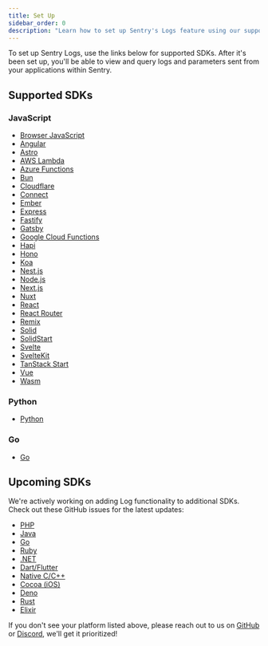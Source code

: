 ```yaml
---
title: Set Up
sidebar_order: 0
description: "Learn how to set up Sentry's Logs feature using our supported SDKs."
---
```


<Include name="feature-stage-alpha-logs.mdx" />

To set up Sentry Logs, use the links below for supported SDKs. After it's been set up, you'll be able to view and query logs and parameters sent from your applications within Sentry.

## Supported SDKs

### JavaScript

- [Browser JavaScript](/platforms/javascript/logs/)
- [Angular](/platforms/javascript/guides/angular/logs/)
- [Astro](/platforms/javascript/guides/astro/logs/)
- [AWS Lambda](/platforms/javascript/guides/aws-lambda/logs/)
- [Azure Functions](/platforms/javascript/guides/azure-functions/logs/)
- [Bun](/platforms/javascript/guides/bun/logs/)
- [Cloudflare](/platforms/javascript/guides/cloudflare/logs/)
- [Connect](/platforms/javascript/guides/connect/logs/)
- [Ember](/platforms/javascript/guides/ember/logs/)
- [Express](/platforms/javascript/guides/express/logs/)
- [Fastify](/platforms/javascript/guides/fastify/logs/)
- [Gatsby](/platforms/javascript/guides/gatsby/logs/)
- [Google Cloud Functions](/platforms/javascript/guides/gcp-functions/logs/)
- [Hapi](/platforms/javascript/guides/hapi/logs/)
- [Hono](/platforms/javascript/guides/hono/logs/)
- [Koa](/platforms/javascript/guides/koa/logs/)
- [Nest.js](/platforms/javascript/guides/nestjs/logs/)
- [Node.js](/platforms/javascript/guides/node/logs/)
- [Next.js](/platforms/javascript/guides/nextjs/logs/)
- [Nuxt](/platforms/javascript/guides/nuxt/logs/)
- [React](/platforms/javascript/guides/react/logs/)
- [React Router](/platforms/javascript/guides/react-router/logs/)
- [Remix](/platforms/javascript/guides/remix/logs/)
- [Solid](/platforms/javascript/guides/solid/logs/)
- [SolidStart](/platforms/javascript/guides/solidstart/logs/)
- [Svelte](/platforms/javascript/guides/svelte/logs/)
- [SvelteKit](/platforms/javascript/guides/sveltekit/logs/)
- [TanStack Start](/platforms/javascript/guides/tanstackstart-react/logs/)
- [Vue](/platforms/javascript/guides/vue/logs/)
- [Wasm](/platforms/javascript/guides/wasm/logs/)

### Python

- [Python](/platforms/python/logs/)

### Go

- [Go](/platforms/go/logs/)

## Upcoming SDKs

We're actively working on adding Log functionality to additional SDKs. Check out these GitHub issues for the latest updates:

- [PHP](https://github.com/getsentry/sentry-php/issues/1824)
- [Java](https://github.com/getsentry/sentry-java/issues/4350)
- [Go](https://github.com/getsentry/sentry-go/issues/1000)
- [Ruby](https://github.com/getsentry/sentry-ruby/issues/2600)
- [.NET](https://github.com/getsentry/sentry-dotnet/issues/4132)
- [Dart/Flutter](https://github.com/getsentry/sentry-dart/issues/2915)
- [Native C/C++](https://github.com/getsentry/sentry-native/issues/1210)
- [Cocoa (iOS)](https://github.com/getsentry/sentry-cocoa/issues/5122)
- [Deno](https://github.com/getsentry/sentry-javascript/issues/15988)
- [Rust](https://github.com/getsentry/sentry-rust/issues/785)
- [Elixir](https://github.com/getsentry/sentry-elixir/issues/886)

If you don't see your platform listed above, please reach out to us on [GitHub](https://github.com/getsentry/sentry/discussions/86804) or [Discord](https://discord.gg/sentry), we'll get it prioritized!
